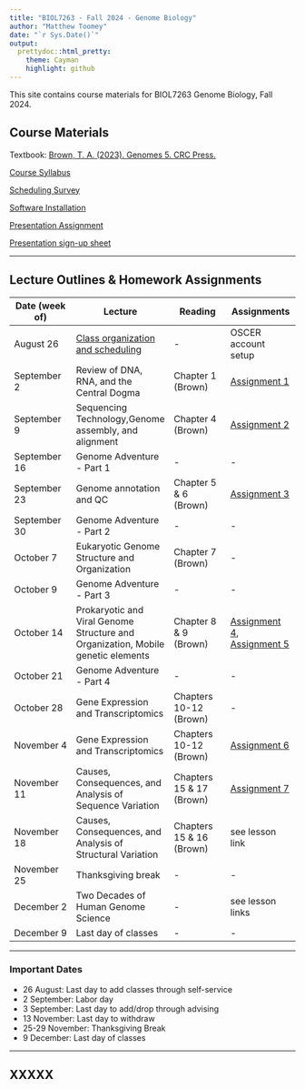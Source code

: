 ```yaml
---
title: "BIOL7263 - Fall 2024 - Genome Biology"
author: "Matthew Toomey"
date: "`r Sys.Date()`"
output:
  prettydoc::html_pretty:
    theme: Cayman
    highlight: github
---
```


This site contains course materials for BIOL7263 Genome Biology, Fall 2024.

## Course Materials

Textbook: [Brown, T. A. (2023). Genomes 5. CRC Press.](https://www.routledge.com/Genomes-5/Brown/p/book/9780367674076)

[Course Syllabus](CourseMaterials/CourseSyllabus.html) 

[Scheduling Survey]()

[Software Installation](CourseMaterials/InstallationInstructions.html)

[Presentation Assignment](Assignments/LessonAssignment.html) 

[Presentation sign-up sheet]()

___

## Lecture Outlines & Homework Assignments

Date (week of)  | Lecture | Reading | Assignments
------------- |----------- | ------------- | ------------- 
August 26  | [Class organization and scheduling](https://forms.gle/CUaDDMa7enTy3YL59) | - | OSCER account setup 
September 2  | Review of DNA, RNA, and the Central Dogma | Chapter 1 (Brown) | [Assignment 1]()  
September 9  | Sequencing Technology,Genome assembly, and alignment  | Chapter 4 (Brown) | [Assignment 2]()  
September 16  | Genome Adventure - Part 1 | - | -
September 23  | Genome annotation and QC | Chapter 5 & 6 (Brown) | [Assignment 3]()
September 30  | Genome Adventure - Part 2 | - | -
October 7  | Eukaryotic Genome Structure and Organization | Chapter 7 (Brown) | -
October 9  |Genome Adventure - Part 3 | - | -
October 14  | Prokaryotic and Viral Genome Structure and Organization, Mobile genetic elements | Chapter 8 & 9 (Brown) |  [Assignment 4](), [Assignment 5]()
October 21  |Genome Adventure - Part 4 | - | -
October 28  | Gene Expression and Transcriptomics | Chapters 10-12 (Brown) | -
November 4  | Gene Expression and Transcriptomics | Chapters 10-12 (Brown) | [Assignment 6]()  
November 11  | Causes, Consequences, and Analysis of Sequence Variation | Chapters 15 & 17 (Brown) | [Assignment 7]()  
November 18  | Causes, Consequences, and Analysis of Structural Variation | Chapters 15 & 16 (Brown) | see lesson link
November 25  | Thanksgiving break | - | - 
December 2  | Two Decades of Human Genome Science | - | see lesson links 
December 9  | Last day of classes | - | - 

___

### Important Dates
- 26 August: Last day to add classes through self-service
- 2 September: Labor day
- 3 September: Last day to add/drop through advising
- 13 November: Last day to withdraw
- 25-29 November: Thanksgiving Break
- 9 December: Last day of classes

___

## XXXXX
